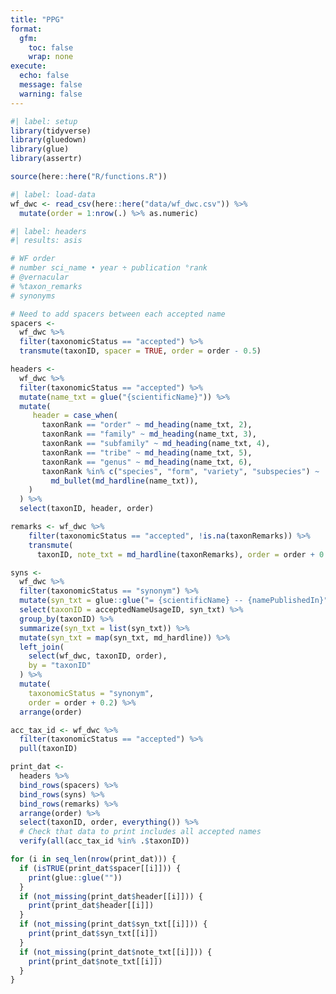 ```yaml
---
title: "PPG"
format:
  gfm:
    toc: false
    wrap: none
execute: 
  echo: false
  message: false
  warning: false
---
```


```r
#| label: setup
library(tidyverse)
library(gluedown)
library(glue)
library(assertr)

source(here::here("R/functions.R"))
```

```r
#| label: load-data
wf_dwc <- read_csv(here::here("data/wf_dwc.csv")) %>%
  mutate(order = 1:nrow(.) %>% as.numeric)
```

```r
#| label: headers
#| results: asis

# WF order
# number sci_name • year ÷ publication °rank
# @vernacular
# %taxon_remarks
# synonyms 

# Need to add spacers between each accepted name
spacers <-
  wf_dwc %>%
  filter(taxonomicStatus == "accepted") %>%
  transmute(taxonID, spacer = TRUE, order = order - 0.5)

headers <-
  wf_dwc %>%
  filter(taxonomicStatus == "accepted") %>%
  mutate(name_txt = glue("{scientificName}")) %>%
  mutate(
     header = case_when(
       taxonRank == "order" ~ md_heading(name_txt, 2),
       taxonRank == "family" ~ md_heading(name_txt, 3),
       taxonRank == "subfamily" ~ md_heading(name_txt, 4),
       taxonRank == "tribe" ~ md_heading(name_txt, 5),
       taxonRank == "genus" ~ md_heading(name_txt, 6),
       taxonRank %in% c("species", "form", "variety", "subspecies") ~
         md_bullet(md_hardline(name_txt)),
    )
  ) %>%
  select(taxonID, header, order)

remarks <- wf_dwc %>%
    filter(taxonomicStatus == "accepted", !is.na(taxonRemarks)) %>%
    transmute(
      taxonID, note_txt = md_hardline(taxonRemarks), order = order + 0.1)

syns <-
  wf_dwc %>%
  filter(taxonomicStatus == "synonym") %>%
  mutate(syn_txt = glue::glue("= {scientificName} -- {namePublishedIn}")) %>%
  select(taxonID = acceptedNameUsageID, syn_txt) %>%
  group_by(taxonID) %>%
  summarize(syn_txt = list(syn_txt)) %>%
  mutate(syn_txt = map(syn_txt, md_hardline)) %>%
  left_join(
    select(wf_dwc, taxonID, order),
    by = "taxonID"
  ) %>%
  mutate(
    taxonomicStatus = "synonym",
    order = order + 0.2) %>%
  arrange(order)

acc_tax_id <- wf_dwc %>%
  filter(taxonomicStatus == "accepted") %>%
  pull(taxonID)

print_dat <-
  headers %>%
  bind_rows(spacers) %>%
  bind_rows(syns) %>%
  bind_rows(remarks) %>%
  arrange(order) %>%
  select(taxonID, order, everything()) %>%
  # Check that data to print includes all accepted names
  verify(all(acc_tax_id %in% .$taxonID))

for (i in seq_len(nrow(print_dat))) {
  if (isTRUE(print_dat$spacer[[i]])) {
    print(glue::glue(""))
  }
  if (not_missing(print_dat$header[[i]])) {
    print(print_dat$header[[i]])
  }
  if (not_missing(print_dat$syn_txt[[i]])) {
    print(print_dat$syn_txt[[i]])
  }
  if (not_missing(print_dat$note_txt[[i]])) {
    print(print_dat$note_txt[[i]])
  }
}
```
